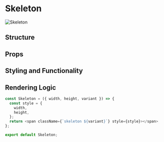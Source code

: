 # Skeleton

![Skeleton](../../../../public/img/skeleton.png)

## Structure

## Props

## Styling and Functionality

## Rendering Logic


```javascript
const Skeleton = ({ width, height, variant }) => {
  const style = {
    width,
    height,
  };
  return <span className={`skeleton ${variant}`} style={style}></span>;
};

export default Skeleton;
```